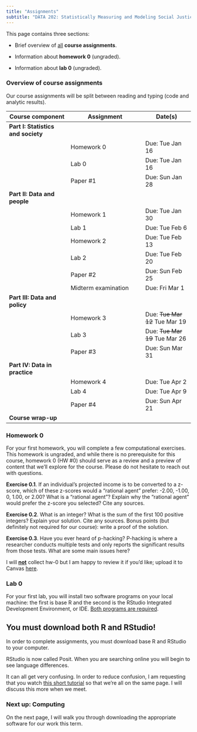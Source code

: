 ```yaml
---
title: "Assignments"
subtitle: "DATA 202: Statistically Measuring and Modeling Social Justice"
---
```


This page contains three sections:

-   Brief overview of <u>all</u> **course assignments**.

-   Information about **homework 0** (ungraded).

-   Information about **lab 0** (ungraded).

### **Overview of course assignments**

Our course assignments will be split between reading and typing (code and analytic results).

| Course component                   | Assignment          | Date(s)                        |
|------------------------|-----------------------------|-------------------|
| **Part I: Statistics and society** |                     |                                |
|                                    | Homework 0          | Due: Tue Jan 16                |
|                                    | Lab 0               | Due: Tue Jan 16                |
|                                    | Paper #1            | Due: Sun Jan 28                |
| **Part II: Data and people**       |                     |                                |
|                                    | Homework 1          | Due: Tue Jan 30                |
|                                    | Lab 1               | Due: Tue Feb 6                 |
|                                    | Homework 2          | Due: Tue Feb 13                |
|                                    | Lab 2               | Due: Tue Feb 20                |
|                                    | Paper #2            | Due: Sun Feb 25                |
|                                    | Midterm examination | Due: Fri Mar 1                 |
| **Part III: Data and policy**      |                     |                                |
|                                    | Homework 3          | Due: ~~Tue Mar 12~~ Tue Mar 19 |
|                                    | Lab 3               | Due: ~~Tue Mar 19~~ Tue Mar 26 |
|                                    | Paper #3            | Due: Sun Mar 31                |
| **Part IV: Data in practice**      |                     |                                |
|                                    | Homework 4          | Due: Tue Apr 2                 |
|                                    | Lab 4               | Due: Tue Apr 9                 |
|                                    | Paper #4            | Due: Sun Apr 21                |
| **Course wrap-up**                 |                     |                                |

### **Homework 0**

For your first homework, you will complete a few computational exercises. This homework is ungraded, and while there is no prerequisite for this course, homework 0 (HW #0) should serve as a review and a preview of content that we'll explore for the course. Please do not hesitate to reach out with questions.

**Exercise 0.1**. If an individual's projected income is to be converted to a z-score, which of these z-scores would a "rational agent" prefer: -2.00, -1.00, 0, 1.00, or 2.00? What is a "rational agent"? Explain why the "rational agent" would prefer the z-score you selected? Cite any sources.

**Exercise 0.2**. What is an integer? What is the sum of the first 100 positive integers? Explain your solution. Cite any sources. Bonus points (but definitely not required for our course): write a proof of the solution.

**Exercise 0.3**. Have you ever heard of p-hacking? P-hacking is where a researcher conducts multiple tests and only reports the significant results from those tests. What are some main issues here?

I will <u>**not**</u> collect hw-0 but I am happy to review it if you'd like; upload it to Canvas [here](https://canvas.howard.edu/courses/46792).

### **Lab 0**

For your first lab, you will install two software programs on your local machine: the first is base R and the second is the RStudio Integrated Development Environment, or IDE. <u>Both programs are required</u>.

::: {.callout-caution collapse="false"}
## You must download both R and RStudio!

In order to complete assignments, you must download base R and RStudio to your computer.
:::

RStudio is now called Posit. When you are searching online you will begin to see language differences.

It can all get very confusing. In order to reduce confusion, I am requesting that you watch [this short tutorial](https://www.youtube.com/watch?v=pUe_iD7RJvo) so that we're all on the same page. I will discuss this more when we meet.

### **Next up**: Computing

On the next page, I will walk you through downloading the appropriate software for our work this term.
